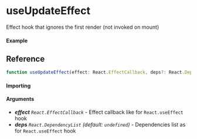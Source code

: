 
<Meta title="Lifecycle/useUpdateEffect" component={Example} />

# useUpdateEffect

Effect hook that ignores the first render (not invoked on mount)

#### Example

<Canvas>
	<Story story={Example} inline />
</Canvas>

## Reference

```ts
function useUpdateEffect(effect: React.EffectCallback, deps?: React.DependencyList): void;
```

#### Importing

<ImportPath />

#### Arguments

- _**effect**_ _`React.EffectCallback`_ - Effect callback like for `React.useEffect` hook
- _**deps**_ _`React.DependencyList`_ _(default: `undefined`)_ - Dependencies list as for
  `React.useEffect` hook
